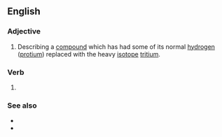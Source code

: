 ==English==

===Adjective===
{{en-adj}}

# {{lb|en|chemistry}} Describing a [[compound]] which has had some of its normal [[hydrogen]] ([[protium]]) replaced with the heavy [[isotope]] [[tritium]].

===Verb===
{{head|en|verb form}}

# {{en-past of|tritiate}}

===See also===
* {{l|en|protiated}}
* {{l|en|deuterated}}